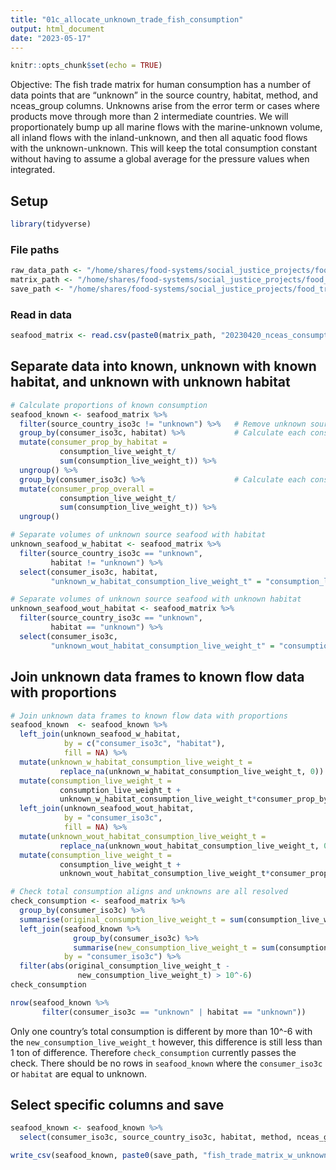 ```yaml
---
title: "01c_allocate_unknown_trade_fish_consumption"
output: html_document
date: "2023-05-17"
---
```


```r
knitr::opts_chunk$set(echo = TRUE)
```

Objective: The fish trade matrix for human consumption has a number of data points that are "unknown" in the source country, habitat, method, and nceas_group columns. Unknowns arise from the error term or cases where products move through more than 2 intermediate countries. We will proportionately bump up all marine flows with the marine-unknown volume, all inland flows with the inland-unknown, and then all aquatic food flows with the unknown-unknown. This will keep the total consumption constant without having to assume a global average for the pressure values when integrated.

## Setup
```r
library(tidyverse)
```

### File paths
```r
raw_data_path <- "/home/shares/food-systems/social_justice_projects/food_trade_pressures/raw_data/"
matrix_path <- "/home/shares/food-systems/social_justice_projects/food_trade_pressures/raw_data/trade/aquatic_food_trade/"
save_path <- "/home/shares/food-systems/social_justice_projects/food_trade_pressures/output_data/01c_allocate_unknown_trade_fish_consumption/"
```

### Read in data
```r
seafood_matrix <- read.csv(paste0(matrix_path, "20230420_nceas_consumption.csv"))
```

## Separate data into known, unknown with known habitat, and unknown with unknown habitat

```r
# Calculate proportions of known consumption
seafood_known <- seafood_matrix %>%
  filter(source_country_iso3c != "unknown") %>%   # Remove unknown source seafood
  group_by(consumer_iso3c, habitat) %>%           # Calculate each consumer country's proportion of total consumption by habitat
  mutate(consumer_prop_by_habitat = 
           consumption_live_weight_t/
           sum(consumption_live_weight_t)) %>%
  ungroup() %>%
  group_by(consumer_iso3c) %>%                    # Calculate each consumer country's proportion of total consumption across all fish
  mutate(consumer_prop_overall = 
           consumption_live_weight_t/
           sum(consumption_live_weight_t)) %>% 
  ungroup()

# Separate volumes of unknown source seafood with habitat
unknown_seafood_w_habitat <- seafood_matrix %>% 
  filter(source_country_iso3c == "unknown", 
         habitat != "unknown") %>%
  select(consumer_iso3c, habitat, 
         "unknown_w_habitat_consumption_live_weight_t" = "consumption_live_weight_t") # change name of consumption_live_weight_t column

# Separate volumes of unknown source seafood with unknown habitat
unknown_seafood_wout_habitat <- seafood_matrix %>% 
  filter(source_country_iso3c == "unknown", 
         habitat == "unknown") %>%
  select(consumer_iso3c, 
         "unknown_wout_habitat_consumption_live_weight_t" = "consumption_live_weight_t") # change name of consumption_live_weight_t column
```

## Join unknown data frames to known flow data with proportions

```r
# Join unknown data frames to known flow data with proportions
seafood_known  <- seafood_known %>%
  left_join(unknown_seafood_w_habitat,                                                   # join with unknown_seafood_w_habitat
            by = c("consumer_iso3c", "habitat"), 
            fill = NA) %>%
  mutate(unknown_w_habitat_consumption_live_weight_t =                          
           replace_na(unknown_w_habitat_consumption_live_weight_t, 0)) %>%               # make any NAs in unknown_w_habitat_consumption_live_weight_t zero
  mutate(consumption_live_weight_t =                                                     # add to consumption_live_weight_t
           consumption_live_weight_t + 
           unknown_w_habitat_consumption_live_weight_t*consumer_prop_by_habitat) %>%     # by multiplying unknown_w_habitat_consumption_live_weight_t by the consumer_prop_by_habitat
  left_join(unknown_seafood_wout_habitat,                                                # now join with unknown_seafood_wout_habitat
            by = "consumer_iso3c",
            fill = NA) %>% 
  mutate(unknown_wout_habitat_consumption_live_weight_t = 
           replace_na(unknown_wout_habitat_consumption_live_weight_t, 0)) %>%            # make any NAs in unknown_wout_habitat_consumption_live_weight_t zero
  mutate(consumption_live_weight_t =                                                     # add to consumption_live_weight_t
           consumption_live_weight_t + 
           unknown_wout_habitat_consumption_live_weight_t*consumer_prop_overall)                  # by multiplying unknown_wout_habitat_consumption_live_weight_t by the consumer_prop_overall

# Check total consumption aligns and unknowns are all resolved
check_consumption <- seafood_matrix %>%                                             
  group_by(consumer_iso3c) %>%
  summarise(original_consumption_live_weight_t = sum(consumption_live_weight_t)) %>%     # take raw trade matrix and summarise each country's total consumption
  left_join(seafood_known %>%                                                            # join with seafood_known data that has been altered to have has each country's total consumption
              group_by(consumer_iso3c) %>%
              summarise(new_consumption_live_weight_t = sum(consumption_live_weight_t)),
            by = "consumer_iso3c") %>%
  filter(abs(original_consumption_live_weight_t -                                        # filter the data by any row where the original total consumption minus thew new total consumption has an absolute value
               new_consumption_live_weight_t) > 10^-6)                                   # greater than 10^-6 because proportions could have caused strange rounding
check_consumption

nrow(seafood_known %>%
       filter(consumer_iso3c == "unknown" | habitat == "unknown"))
```

Only one country's total consumption is different by more than 10^-6 with the `new_consumption_live_weight_t` however, this difference is still less than 1 ton of difference. Therefore `check_consumption` currently passes the check. There should be no rows in `seafood_known` where the `consumer_iso3c` or `habitat` are equal to unknown. 

## Select specific columns and save
```r
seafood_known <- seafood_known %>%
  select(consumer_iso3c, source_country_iso3c, habitat, method, nceas_group, consumption_live_weight_t)

write_csv(seafood_known, paste0(save_path, "fish_trade_matrix_w_unknowns_allocated.csv"))

```

